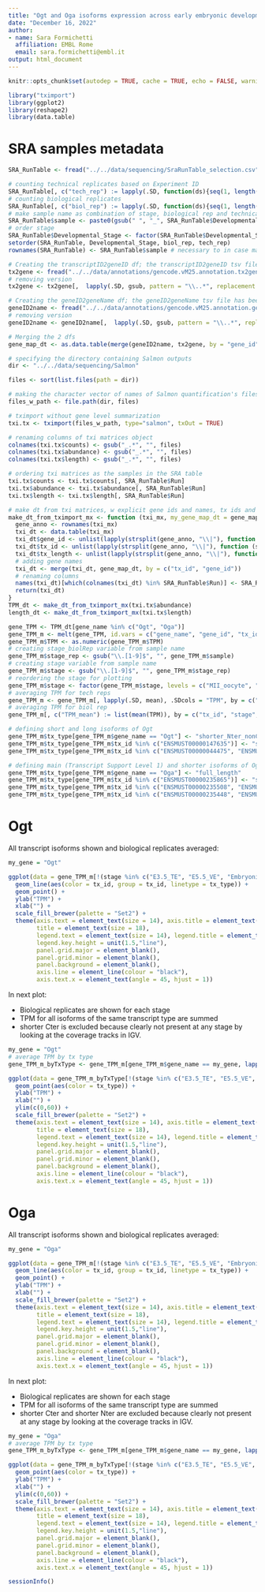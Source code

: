 ```yaml
---
title: "Ogt and Oga isoforms expression across early embryonic development"
date: "December 16, 2022"
author: 
- name: Sara Formichetti
  affiliation: EMBL Rome
  email: sara.formichetti@embl.it
output: html_document
---
```


```r

knitr::opts_chunk$set(autodep = TRUE, cache = TRUE, echo = FALSE, warning = FALSE, message = FALSE, self.contained = TRUE)

```

```r

library("tximport")
library(ggplot2)
library(reshape2)
library(data.table)

```

# SRA samples metadata

```r

SRA_RunTable <- fread("../../data/sequencing/SraRunTable_selection.csv")

# counting technical replicates based on Experiment ID
SRA_RunTable[, c("tech_rep") := lapply(.SD, function(ds){seq(1, length(ds))}), .SDcols = "Consent", by = "Experiment"]
# counting biological replicates
SRA_RunTable[, c("biol_rep") := lapply(.SD, function(ds){seq(1, length(ds))}), .SDcols = "tech_rep", by = c("Developmental_Stage", "tech_rep")]
# make sample name as combination of stage, biological rep and technical rep
SRA_RunTable$sample <- paste0(gsub(" ", "_", SRA_RunTable$Developmental_Stage), ".", SRA_RunTable$biol_rep, ".", SRA_RunTable$tech_rep)
# order stage
SRA_RunTable$Developmental_Stage <- factor(SRA_RunTable$Developmental_Stage, levels = c("MII oocyte", "Zygote", "early 2-cell", "2-cell", "4-cell", "8-cell", "E3.5_ICM", "E4.0_ICM", "Inner cell mass", "Embryonic stem cell", "E5.5_Epi", "E6.5_Epi", "E6.5_VE", "E7.5_Ecto", "E7.5_PS", "E7.5_Meso", "E7.5_Endo", "E3.5_TE", "E5.5_VE"))
setorder(SRA_RunTable, Developmental_Stage, biol_rep, tech_rep)
rownames(SRA_RunTable) <- SRA_RunTable$sample # necessary to in case make dds

```

```r

# Creating the transcriptID2geneID df; the transcriptID2geneID tsv file has been created with custom shell script tx2gene_from_encode_gtf.sh in src/sh folder
tx2gene <- fread("../../data/annotations/gencode.vM25.annotation.tx2gene.tsv", col.names = c("tx_id", "gene_id"))
# removing version
tx2gene <- tx2gene[,  lapply(.SD, gsub, pattern = "\\..*", replacement = ""), .SDcols = names(tx2gene)]

# Creating the geneID2geneName df; the geneID2geneName tsv file has been created with custom shell script geneID2name_from_encode_gtf.sh in src/sh folder
geneID2name <- fread("../../data/annotations/gencode.vM25.annotation.geneID2name.tsv", col.names = c("gene_id", "gene_name"))
# removing version
geneID2name <- geneID2name[,  lapply(.SD, gsub, pattern = "\\..*", replacement = ""), .SDcols = names(geneID2name)]

# Merging the 2 dfs
gene_map_dt <- as.data.table(merge(geneID2name, tx2gene, by = "gene_id"))

```

```r

# specifying the directory containing Salmon outputs
dir <- "../../data/sequencing/Salmon"

files <- sort(list.files(path = dir))

# making the character vector of names of Salmon quantification's files
files_w_path <- file.path(dir, files)

# tximport without gene level summarization
txi.tx <- tximport(files_w_path, type="salmon", txOut = TRUE)

# renaming columns of txi matrices object
colnames(txi.tx$counts) <- gsub("_.*", "", files)
colnames(txi.tx$abundance) <- gsub("_.*", "", files)
colnames(txi.tx$length) <- gsub("_.*", "", files)

# ordering txi matrices as the samples in the SRA table
txi.tx$counts <- txi.tx$counts[, SRA_RunTable$Run]
txi.tx$abundance <- txi.tx$abundance[, SRA_RunTable$Run]
txi.tx$length <- txi.tx$length[, SRA_RunTable$Run]

```

```r

# make dt from txi matrices, w explicit gene ids and names, tx ids and lengths
make_dt_from_tximport_mx <- function (txi_mx, my_gene_map_dt = gene_map_dt, my_SRA_RunTable = SRA_RunTable) {
  gene_anno <- rownames(txi_mx)
  txi_dt <- data.table(txi_mx)
  txi_dt$gene_id <- unlist(lapply(strsplit(gene_anno, "\\|"), function (split_row) {gsub("\\..*", "", split_row[2])}))
  txi_dt$tx_id <- unlist(lapply(strsplit(gene_anno, "\\|"), function (split_row) {gsub("\\..*", "", split_row[1])}))
  txi_dt$tx_length <- unlist(lapply(strsplit(gene_anno, "\\|"), function (split_row) {return(split_row[7])}))
  # adding gene names
  txi_dt <- merge(txi_dt, gene_map_dt, by = c("tx_id", "gene_id"))
  # renaming columns
  names(txi_dt)[which(colnames(txi_dt) %in% SRA_RunTable$Run)] <- SRA_RunTable$sample
  return(txi_dt)
}
TPM_dt <- make_dt_from_tximport_mx(txi.tx$abundance)
length_dt <- make_dt_from_tximport_mx(txi.tx$length)

```

```r

gene_TPM <- TPM_dt[gene_name %in% c("Ogt", "Oga")]
gene_TPM_m <- melt(gene_TPM, id.vars = c("gene_name", "gene_id", "tx_id", "tx_length"), variable.name = "sample", value.name = "TPM")
gene_TPM_m$TPM <- as.numeric(gene_TPM_m$TPM)
# creating stage_biolRep variable from sample name
gene_TPM_m$stage_rep <- gsub("\\.[1-9]$", "", gene_TPM_m$sample)
# creating stage variable from sample name
gene_TPM_m$stage <- gsub("\\.[1-9]$", "", gene_TPM_m$stage_rep)
# reordering the stage for plotting
gene_TPM_m$stage <- factor(gene_TPM_m$stage, levels = c("MII_oocyte", "Zygote", "early_2-cell", "2-cell", "4-cell", "8-cell", "E3.5_ICM", "Inner_cell_mass", "E4.0_ICM", "Embryonic_stem_cell", "E5.5_Epi", "E6.5_Epi", "E6.5_VE", "E7.5_Ecto", "E7.5_PS", "E7.5_Meso", "E7.5_Endo", "E3.5_TE", "E5.5_VE"))
# averaging TPM for tech reps
gene_TPM_m <- gene_TPM_m[, lapply(.SD, mean), .SDcols = "TPM", by = c("tx_id", "stage_rep", "gene_name", "stage")]
# averaging TPM for biol rep
gene_TPM_m[, c("TPM_mean") := list(mean(TPM)), by = c("tx_id", "stage", "gene_name")]

# defining short and long isoforms of Ogt
gene_TPM_m$tx_type[gene_TPM_m$gene_name == "Ogt"] <- "shorter_Nter_nonCoding"
gene_TPM_m$tx_type[gene_TPM_m$tx_id %in% c("ENSMUST00000147635")] <- "shorter_Cter"
gene_TPM_m$tx_type[gene_TPM_m$tx_id %in% c("ENSMUST00000044475", "ENSMUST00000119299")] <- "full_length"

# defining main (Transcript Support Level 1) and shorter isoforms of Oga 
gene_TPM_m$tx_type[gene_TPM_m$gene_name == "Oga"] <- "full_length"
gene_TPM_m$tx_type[gene_TPM_m$tx_id %in% c("ENSMUST00000235865")] <- "shorter_Nter"
gene_TPM_m$tx_type[gene_TPM_m$tx_id %in% c("ENSMUST00000235508", "ENSMUST00000236960")] <- "alternative_noExon11"
gene_TPM_m$tx_type[gene_TPM_m$tx_id %in% c("ENSMUST00000235448", "ENSMUST00000235936")] <- "shorter_Cter"

```

# Ogt

All transcript isoforms shown and biological replicates averaged:

```r

my_gene = "Ogt"

ggplot(data = gene_TPM_m[!(stage %in% c("E3.5_TE", "E5.5_VE", "Embryonic_stem_cell", "Inner_cell_mass")) & gene_TPM_m$gene_name == my_gene], aes(x = stage, y = TPM_mean)) +
  geom_line(aes(color = tx_id, group = tx_id, linetype = tx_type)) +
  geom_point() +
  ylab("TPM") +
  xlab("") +
  scale_fill_brewer(palette = "Set2") +
  theme(axis.text = element_text(size = 14), axis.title = element_text(size = 16),
        title = element_text(size = 18),
        legend.text = element_text(size = 14), legend.title = element_text(size = 16),
        legend.key.height = unit(1.5,"line"),
        panel.grid.major = element_blank(),
        panel.grid.minor = element_blank(),
        panel.background = element_blank(),
        axis.line = element_line(colour = "black"),
        axis.text.x = element_text(angle = 45, hjust = 1))

```

In next plot:

* Biological replicates are shown for each stage
* TPM for all isoforms of the same transcript type are summed
* shorter Cter is excluded because clearly not present at any stage by looking at the coverage tracks in IGV.

```r

my_gene = "Ogt"
# average TPM by tx type
gene_TPM_m_byTxType <- gene_TPM_m[gene_TPM_m$gene_name == my_gene, lapply(.SD, sum), .SDcols = "TPM", by = c("tx_type", "stage_rep", "gene_name", "stage")]

ggplot(data = gene_TPM_m_byTxType[!(stage %in% c("E3.5_TE", "E5.5_VE", "Embryonic_stem_cell", "Inner_cell_mass")) & !(tx_type %in% c("shorter_Cter"))], aes(x = stage, y = TPM)) +
  geom_point(aes(color = tx_type)) +
  ylab("TPM") +
  xlab("") +
  ylim(c(0,60)) +
  scale_fill_brewer(palette = "Set2") +
  theme(axis.text = element_text(size = 14), axis.title = element_text(size = 16),
        title = element_text(size = 18),
        legend.text = element_text(size = 14), legend.title = element_text(size = 16),
        legend.key.height = unit(1.5,"line"),
        panel.grid.major = element_blank(),
        panel.grid.minor = element_blank(),
        panel.background = element_blank(),
        axis.line = element_line(colour = "black"),
        axis.text.x = element_text(angle = 45, hjust = 1))


```

# Oga 

All transcript isoforms shown and biological replicates averaged:

```r

my_gene = "Oga"

ggplot(data = gene_TPM_m[!(stage %in% c("E3.5_TE", "E5.5_VE", "Embryonic_stem_cell", "Inner_cell_mass")) & gene_TPM_m$gene_name == my_gene], aes(x = stage, y = TPM_mean)) +
  geom_line(aes(color = tx_id, group = tx_id, linetype = tx_type)) +
  geom_point() +
  ylab("TPM") +
  xlab("") +
  scale_fill_brewer(palette = "Set2") +
  theme(axis.text = element_text(size = 14), axis.title = element_text(size = 16),
        title = element_text(size = 18),
        legend.text = element_text(size = 14), legend.title = element_text(size = 16),
        legend.key.height = unit(1.5,"line"),
        panel.grid.major = element_blank(),
        panel.grid.minor = element_blank(),
        panel.background = element_blank(),
        axis.line = element_line(colour = "black"),
        axis.text.x = element_text(angle = 45, hjust = 1))

```

In next plot:

* Biological replicates are shown for each stage
* TPM for all isoforms of the same transcript type are summed
* shorter Cter and shorter Nter are excluded because clearly not present at any stage by looking at the coverage tracks in IGV.

```r

my_gene = "Oga"
# average TPM by tx type
gene_TPM_m_byTxType <- gene_TPM_m[gene_TPM_m$gene_name == my_gene, lapply(.SD, sum), .SDcols = "TPM", by = c("tx_type", "stage_rep", "gene_name", "stage")]

ggplot(data = gene_TPM_m_byTxType[!(stage %in% c("E3.5_TE", "E5.5_VE", "Embryonic_stem_cell", "Inner_cell_mass")) & !(tx_type %in% c("shorter_Cter", "shorter_Nter"))], aes(x = stage, y = TPM)) +
  geom_point(aes(color = tx_type)) +
  ylab("TPM") +
  xlab("") +
  ylim(c(0,60)) +
  scale_fill_brewer(palette = "Set2") +
  theme(axis.text = element_text(size = 14), axis.title = element_text(size = 16),
        title = element_text(size = 18),
        legend.text = element_text(size = 14), legend.title = element_text(size = 16),
        legend.key.height = unit(1.5,"line"),
        panel.grid.major = element_blank(),
        panel.grid.minor = element_blank(),
        panel.background = element_blank(),
        axis.line = element_line(colour = "black"),
        axis.text.x = element_text(angle = 45, hjust = 1))

```

```r

sessionInfo()

```